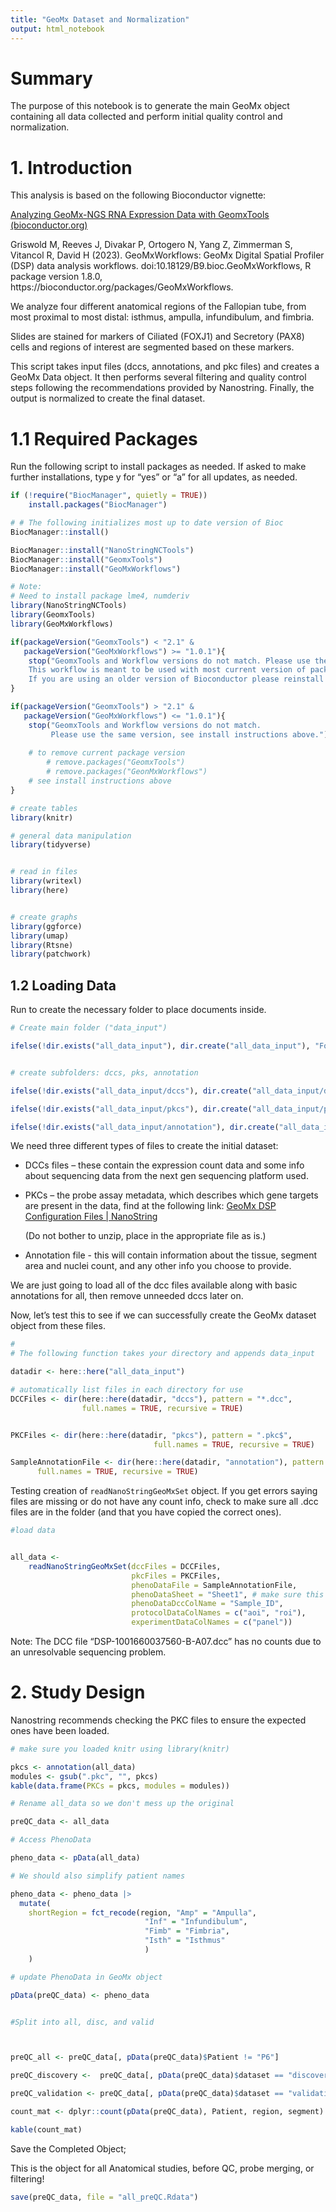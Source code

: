 ```yaml
---
title: "GeoMx Dataset and Normalization"
output: html_notebook
---
```


# Summary 

The purpose of this notebook is to generate the main GeoMx object containing all data collected and perform initial quality control and normalization. 



# 1. Introduction

This analysis is based on the following Bioconductor vignette:

[Analyzing GeoMx-NGS RNA Expression Data with GeomxTools (bioconductor.org)](https://www.bioconductor.org/packages/release/workflows/vignettes/GeoMxWorkflows/inst/doc/GeomxTools_RNA-NGS_Analysis.html#5_Normalization)

Griswold M, Reeves J, Divakar P, Ortogero N, Yang Z, Zimmerman S, Vitancol R, David H (2023). GeoMxWorkflows: GeoMx Digital Spatial Profiler (DSP) data analysis workflows. doi:10.18129/B9.bioc.GeoMxWorkflows, R package version 1.8.0, https://bioconductor.org/packages/GeoMxWorkflows.


We analyze four different anatomical regions of the Fallopian tube, from most proximal to most distal: isthmus, ampulla, infundibulum, and fimbria. 

Slides are stained for markers of Ciliated (FOXJ1) and Secretory (PAX8) cells and regions of interest are segmented based on these markers. 

This script takes input files (dccs, annotations, and pkc files) and creates a GeoMx Data object. It then performs several filtering and quality control steps following the recommendations provided by Nanostring. Finally, the output is normalized to create the final dataset. 


# 1.1 Required Packages

Run the following script to install packages as needed. If asked to make further installations, type y for "yes" or "a" for all updates, as needed.


```r

if (!require("BiocManager", quietly = TRUE))
    install.packages("BiocManager")

# # The following initializes most up to date version of Bioc
BiocManager::install()

BiocManager::install("NanoStringNCTools")
BiocManager::install("GeomxTools")
BiocManager::install("GeoMxWorkflows")

# Note:
# Need to install package lme4, numderiv
library(NanoStringNCTools)
library(GeomxTools)
library(GeoMxWorkflows)

if(packageVersion("GeomxTools") < "2.1" & 
   packageVersion("GeoMxWorkflows") >= "1.0.1"){
    stop("GeomxTools and Workflow versions do not match. Please use the same version. 
    This workflow is meant to be used with most current version of packages. 
    If you are using an older version of Bioconductor please reinstall GeoMxWorkflows and use vignette(GeoMxWorkflows) instead")
}

if(packageVersion("GeomxTools") > "2.1" & 
   packageVersion("GeoMxWorkflows") <= "1.0.1"){
    stop("GeomxTools and Workflow versions do not match. 
         Please use the same version, see install instructions above.")
    
    # to remove current package version
        # remove.packages("GeomxTools")
        # remove.packages("GeonMxWorkflows")
    # see install instructions above 
}


```



```r

# create tables
library(knitr)

# general data manipulation
library(tidyverse)


# read in files
library(writexl)
library(here)


# create graphs
library(ggforce)
library(umap)
library(Rtsne)
library(patchwork)


```




## 1.2 Loading Data


Run to create the necessary folder to place documents inside.

```r

# Create main folder ("data_input")

ifelse(!dir.exists("all_data_input"), dir.create("all_data_input"), "Folder exists already")


# create subfolders: dccs, pks, annotation

ifelse(!dir.exists("all_data_input/dccs"), dir.create("all_data_input/dccs"), "Folder exists already")

ifelse(!dir.exists("all_data_input/pkcs"), dir.create("all_data_input/pkcs"), "Folder exists already")

ifelse(!dir.exists("all_data_input/annotation"), dir.create("all_data_input/annotation"), "Folder exists already")


```



We need three different types of files to create the initial dataset:

-   DCCs files -- these contain the expression count data and some info about sequencing data from the next gen sequencing platform used.

-   PKCs -- the probe assay metadata, which describes which gene targets are present in the data, find at the following link: [GeoMx DSP Configuration Files \| NanoString⁤](https://nanostring.com/products/geomx-digital-spatial-profiler/geomx-dsp-configuration-files/)

    (Do not bother to unzip, place in the appropriate file as is.)

-   Annotation file - this will contain information about the tissue, segment area and nuclei count, and any other info you choose to provide.


We are just going to load all of the dcc files available along with basic annotations for all, then remove unneeded dccs later on.

Now, let's test this to see if we can successfully create the GeoMx dataset object from these files.

```r
# 
# The following function takes your directory and appends data_input

datadir <- here::here("all_data_input")

# automatically list files in each directory for use
DCCFiles <- dir(here::here(datadir, "dccs"), pattern = "*.dcc",
                full.names = TRUE, recursive = TRUE)


PKCFiles <- dir(here::here(datadir, "pkcs"), pattern = ".pkc$",
                                full.names = TRUE, recursive = TRUE)

SampleAnnotationFile <- dir(here::here(datadir, "annotation"), pattern = ".xlsx$",
      full.names = TRUE, recursive = TRUE)


```


Testing creation of `readNanoStringGeoMxSet` object. If you get errors saying files are missing or do not have any count info, check to make sure all .dcc files are in the folder (and that you have copied the correct ones).


```r

#load data


all_data <-
    readNanoStringGeoMxSet(dccFiles = DCCFiles,
                           pkcFiles = PKCFiles,
                           phenoDataFile = SampleAnnotationFile,
                           phenoDataSheet = "Sheet1", # make sure this matches doc
                           phenoDataDccColName = "Sample_ID",
                           protocolDataColNames = c("aoi", "roi"),
                           experimentDataColNames = c("panel"))

```

Note: The DCC file "DSP-1001660037560-B-A07.dcc" has no counts due to an unresolvable sequencing problem. 

# 2. Study Design

Nanostring recommends checking the PKC files to ensure the expected ones have been loaded.

```r

# make sure you loaded knitr using library(knitr)

pkcs <- annotation(all_data)
modules <- gsub(".pkc", "", pkcs)
kable(data.frame(PKCs = pkcs, modules = modules))

```


```r
# Rename all_data so we don't mess up the original

preQC_data <- all_data

# Access PhenoData

pheno_data <- pData(all_data)

# We should also simplify patient names

pheno_data <- pheno_data |>
  mutate(
    shortRegion = fct_recode(region, "Amp" = "Ampulla",
                              "Inf" = "Infundibulum",
                              "Fimb" = "Fimbria",
                              "Isth" = "Isthmus"
                              )
    )

# update PhenoData in GeoMx object 

pData(preQC_data) <- pheno_data


#Split into all, disc, and valid



preQC_all <- preQC_data[, pData(preQC_data)$Patient != "P6"]

preQC_discovery <-  preQC_data[, pData(preQC_data)$dataset == "discovery"]

preQC_validation <- preQC_data[, pData(preQC_data)$dataset == "validation"]


```


```r

count_mat <- dplyr::count(pData(preQC_data), Patient, region, segment)

kable(count_mat)


```



Save the Completed  Object;

This is the object for all Anatomical studies, before QC, probe merging, or filtering!

```r

save(preQC_data, file = "all_preQC.Rdata")

```
